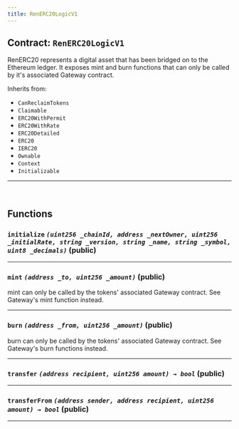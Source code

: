```yaml
---
title: RenERC20LogicV1
---
```



<DocTag type={DocType.Reference} />

## Contract: `RenERC20LogicV1`

RenERC20 represents a digital asset that has been bridged on to
the Ethereum ledger. It exposes mint and burn functions that can only be
called by it's associated Gateway contract.



Inherits from:

- `CanReclaimTokens`
- `Claimable`
- `ERC20WithPermit`
- `ERC20WithRate`
- `ERC20Detailed`
- `ERC20`
- `IERC20`
- `Ownable`
- `Context`
- `Initializable`


<hr />




<br />

## Functions

### **`initialize`** *`(uint256 _chainId, address _nextOwner, uint256 _initialRate, string _version, string _name, string _symbol, uint8 _decimals)`* (public)







<hr />

### **`mint`** *`(address _to, uint256 _amount)`* (public)



mint can only be called by the tokens' associated Gateway
contract. See Gateway's mint function instead.



<hr />

### **`burn`** *`(address _from, uint256 _amount)`* (public)



burn can only be called by the tokens' associated Gateway
contract. See Gateway's burn functions instead.



<hr />

### **`transfer`** *`(address recipient, uint256 amount) → bool`* (public)







<hr />

### **`transferFrom`** *`(address sender, address recipient, uint256 amount) → bool`* (public)







<hr />


